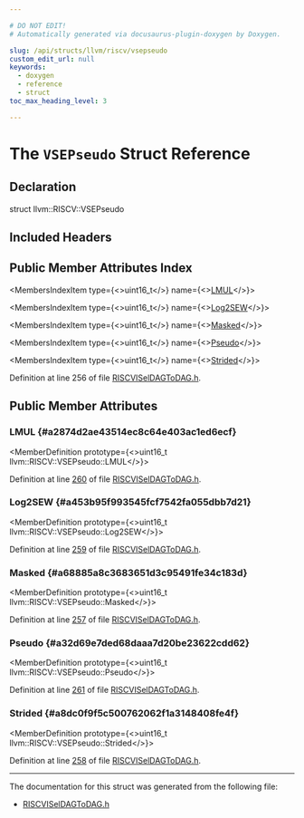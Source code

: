 ```yaml
---

# DO NOT EDIT!
# Automatically generated via docusaurus-plugin-doxygen by Doxygen.

slug: /api/structs/llvm/riscv/vsepseudo
custom_edit_url: null
keywords:
  - doxygen
  - reference
  - struct
toc_max_heading_level: 3

---
```





# The `VSEPseudo` Struct Reference

<DoxygenPage pluginConfig={pluginConfig}>



## Declaration

<CodeBlock>struct llvm::RISCV::VSEPseudo</CodeBlock>

## Included Headers

<IncludesList>
<IncludesListItem
  filePath="Target/RISCV/RISCVISelDAGToDAG.h"
  permalink="/docs/api/files/lib/lib/target/lib/target/riscv/riscviseldagtodag-h"
  isLocal="true" />
</IncludesList>

## Public Member Attributes Index

<MembersIndex>

<MembersIndexItem
  type={<>uint16&#95;t</>}
  name={<><a href="#a2874d2ae43514ec8c64e403ac1ed6ecf">LMUL</a></>}>
</MembersIndexItem>

<MembersIndexItem
  type={<>uint16&#95;t</>}
  name={<><a href="#a453b95f993545fcf7542fa055dbb7d21">Log2SEW</a></>}>
</MembersIndexItem>

<MembersIndexItem
  type={<>uint16&#95;t</>}
  name={<><a href="#a68885a8c3683651d3c95491fe34c183d">Masked</a></>}>
</MembersIndexItem>

<MembersIndexItem
  type={<>uint16&#95;t</>}
  name={<><a href="#a32d69e7ded68daaa7d20be23622cdd62">Pseudo</a></>}>
</MembersIndexItem>

<MembersIndexItem
  type={<>uint16&#95;t</>}
  name={<><a href="#a8dc0f9f5c500762062f1a3148408fe4f">Strided</a></>}>
</MembersIndexItem>

</MembersIndex>


Definition at line 256 of file <a href="/docs/api/files/lib/lib/target/lib/target/riscv/riscviseldagtodag-h">RISCVISelDAGToDAG.h</a>.

<SectionDefinition>

## Public Member Attributes

### LMUL {#a2874d2ae43514ec8c64e403ac1ed6ecf}

<MemberDefinition
  prototype={<>uint16&#95;t llvm::RISCV::VSEPseudo::LMUL</>}>

Definition at line <a href="/docs/api/files/lib/lib/target/lib/target/riscv/riscviseldagtodag-h/#l00260">260</a> of file <a href="/docs/api/files/lib/lib/target/lib/target/riscv/riscviseldagtodag-h">RISCVISelDAGToDAG.h</a>.
</MemberDefinition>

### Log2SEW {#a453b95f993545fcf7542fa055dbb7d21}

<MemberDefinition
  prototype={<>uint16&#95;t llvm::RISCV::VSEPseudo::Log2SEW</>}>

Definition at line <a href="/docs/api/files/lib/lib/target/lib/target/riscv/riscviseldagtodag-h/#l00259">259</a> of file <a href="/docs/api/files/lib/lib/target/lib/target/riscv/riscviseldagtodag-h">RISCVISelDAGToDAG.h</a>.
</MemberDefinition>

### Masked {#a68885a8c3683651d3c95491fe34c183d}

<MemberDefinition
  prototype={<>uint16&#95;t llvm::RISCV::VSEPseudo::Masked</>}>

Definition at line <a href="/docs/api/files/lib/lib/target/lib/target/riscv/riscviseldagtodag-h/#l00257">257</a> of file <a href="/docs/api/files/lib/lib/target/lib/target/riscv/riscviseldagtodag-h">RISCVISelDAGToDAG.h</a>.
</MemberDefinition>

### Pseudo {#a32d69e7ded68daaa7d20be23622cdd62}

<MemberDefinition
  prototype={<>uint16&#95;t llvm::RISCV::VSEPseudo::Pseudo</>}>

Definition at line <a href="/docs/api/files/lib/lib/target/lib/target/riscv/riscviseldagtodag-h/#l00261">261</a> of file <a href="/docs/api/files/lib/lib/target/lib/target/riscv/riscviseldagtodag-h">RISCVISelDAGToDAG.h</a>.
</MemberDefinition>

### Strided {#a8dc0f9f5c500762062f1a3148408fe4f}

<MemberDefinition
  prototype={<>uint16&#95;t llvm::RISCV::VSEPseudo::Strided</>}>

Definition at line <a href="/docs/api/files/lib/lib/target/lib/target/riscv/riscviseldagtodag-h/#l00258">258</a> of file <a href="/docs/api/files/lib/lib/target/lib/target/riscv/riscviseldagtodag-h">RISCVISelDAGToDAG.h</a>.
</MemberDefinition>

</SectionDefinition>

<hr/>

The documentation for this struct was generated from the following file:

<ul>
<li><a href="/docs/api/files/lib/lib/target/lib/target/riscv/riscviseldagtodag-h">RISCVISelDAGToDAG.h</a></li>
</ul>

</DoxygenPage>
